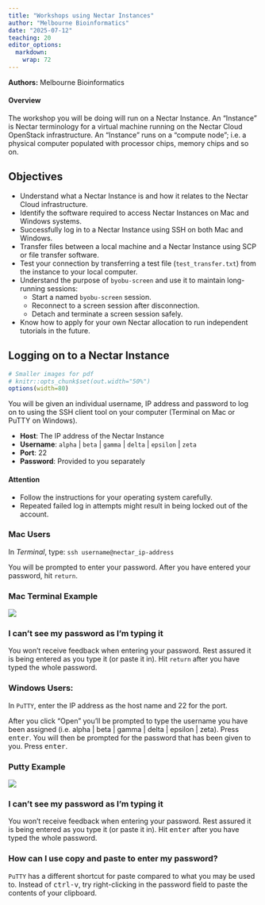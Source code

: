 ```yaml
---
title: "Workshops using Nectar Instances"
author: "Melbourne Bioinformatics"
date: "2025-07-12"
teaching: 20
editor_options: 
  markdown: 
    wrap: 72
---
```

**Authors:** Melbourne Bioinformatics

::::::::::::::::::::::::::::::::::::: callout
#### Overview
The workshop you will be doing will run on a Nectar Instance. An
"Instance" is Nectar terminology for a virtual machine running on the
Nectar Cloud OpenStack infrastructure. An "Instance" runs on a "compute
node"; i.e. a physical computer populated with processor chips, memory
chips and so on.
::::::::::::::::::::::::::::::::::::::::::::::

## Objectives
- Understand what a Nectar Instance is and how it relates to the Nectar Cloud infrastructure.
- Identify the software required to access Nectar Instances on Mac and Windows systems.
- Successfully log in to a Nectar Instance using SSH on both Mac and Windows.
- Transfer files between a local machine and a Nectar Instance using SCP or file transfer software.
- Test your connection by transferring a test file (`test_transfer.txt`) from the instance to your local computer.
- Understand the purpose of `byobu-screen` and use it to maintain long-running sessions:
  - Start a named `byobu-screen` session.
  - Reconnect to a screen session after disconnection.
  - Detach and terminate a screen session safely.
- Know how to apply for your own Nectar allocation to run independent tutorials in the future.

## Logging on to a Nectar Instance

```r
# Smaller images for pdf
# knitr::opts_chunk$set(out.width="50%")
options(width=80)
```

You will be given an individual username, IP address and password to log
on to using the SSH client tool on your computer (Terminal on Mac or
PuTTY on Windows).

-   **Host**: The IP address of the Nectar Instance
-   **Username**: `alpha` \| `beta` \| `gamma` \| `delta` \| `epsilon`
    \| `zeta`
-   **Port**: 22
-   **Password**: Provided to you separately

::::::::::::::::::::::::::::::::::::: callout

#### Attention

- Follow the instructions for your operating system carefully. 
- Repeated failed log in attempts might result in being locked out of the account. 

::::::::::::::::::::::::::::::::::::::::::::::


### Mac Users

In *Terminal*, type:
`ssh username@nectar_ip-address`

You will be prompted to enter your password. After you have entered your
password, hit `return`.

::: spoiler
### Mac Terminal Example
![](fig/mac-terminal-example.png)
:::

::: spoiler
### I can't see my password as I'm typing it

You won't receive feedback when entering your password. Rest assured it
is being entered as you type it (or paste it in). Hit `return` after you have typed the whole password.
:::

### Windows Users: 
In `PuTTY`, enter the IP address as the host name and 22 for the port.

After you click “Open” you’ll be prompted to type the username you have been assigned (i.e. alpha | beta | gamma | delta | epsilon | zeta). Press <kbd>enter</kbd>. You will then be prompted for the password that has been given to you. Press <kbd>enter</kbd>.


::: spoiler
### Putty Example 
![](./fig/Putty_example.png)
:::

::: spoiler 
### I can't see my password as I'm typing it 
You won’t receive feedback when entering your password. Rest assured it is being entered as you type it (or paste it in). Hit <kbd>enter</kbd> after you have typed the whole password.
:::

::: spoiler 
### How can I use copy and paste to enter my password? 
`PuTTY` has a different shortcut for paste compared to what you may be used to. Instead of <kbd>ctrl-v</kbd>, try right-clicking in the password field to paste the contents of your clipboard.
:::

